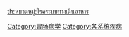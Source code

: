 {{Catnav|頁面分類|人类社会|生活|医学|疾病}}
{{Catnav|頁面分類|人类社会|生活|健康|疾病}}
{{Commonscat|Diseases and disorders of the digestive system}}

[[Category:胃肠病学|Category:胃肠病学]]
[[Category:各系统疾病|Category:各系统疾病]]

[[th:หมวดหมู่:โรคระบบทางเดินอาหาร|th:หมวดหมู่:โรคระบบทางเดินอาหาร]]